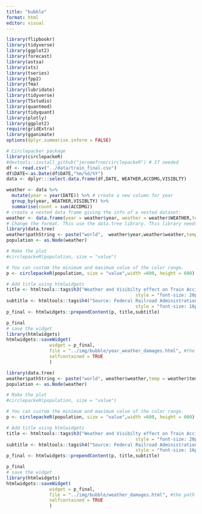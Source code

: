 ```yaml
---
title: "bubble"
format: html
editor: visual
---
```

```r
library(flipbookr)
library(tidyverse)
library(ggplot2)
library(forecast)
library(astsa) 
library(xts)
library(tseries)
library(fpp2)
library(fma)
library(lubridate)
library(tidyverse)
library(TSstudio)
library(quantmod)
library(tidyquant)
library(plotly)
library(ggplot2)
require(gridExtra)
library(gganimate)
options(dplyr.summarise.inform = FALSE)
```

```r
# Circlepacker package
library(circlepackeR)         
#devtools::install_github("jeromefroe/circlepackeR") # If needed
df <- read.csv("../data/train_final.csv")
df$DATE<-as.Date(df$DATE,"%m/%d/%Y")
data <- dplyr:::select.data.frame(df,DATE, WEATHER,ACCDMG,VISIBLTY)

weather <- data %>%
  mutate(year = year(DATE)) %>% # create a new column for year
  group_by(year, WEATHER,VISIBLTY) %>%
  summarise(count = sum(ACCDMG))
# create a nested data frame giving the info of a nested dataset:
weather <- data.frame(year = weather$year, weather = weather$WEATHER,temp = weather$VISIBLTY,value = weather$count)
# Change the format. This use the data.tree library. This library needs a column that looks like root/group/subgroup/..., so I build it
library(data.tree)
weather$pathString <- paste("world",  weather$year,weather$weather,temp = weather$temp,sep = "/")
population <- as.Node(weather)

# Make the plot
#circlepackeR(population, size = "value")

# You can custom the minimum and maximum value of the color range.
p <- circlepackeR(population, size = "value",width =600, height = 600)

# Add title using htmlwidgets
title <- htmltools::tags$h3("Weather and Visibilty effect on Train Accidents by Year", 
                                                style = "font-size: 20px;font-family: Arial; font-weight: bold; text-align: left;")
subtitle <- htmltools::tags$h4("Source: Federal Railroad Administration", 
                                                style = "font-size: 16px;font-family: Arial; font-style: italic; text-align: left;")
p_final <- htmlwidgets::prependContent(p, title,subtitle)

p_final
# save the widget
library(htmlwidgets)
htmlwidgets::saveWidget(
                widget = p_final,
                file = "../img/bubble/year_weather_damages.html", #the path & file name
                selfcontained = TRUE
                )
```


```r
library(data.tree)
weather$pathString <- paste("world", weather$weather,temp = weather$temp,sep = "/")
population <- as.Node(weather)

# Make the plot
#circlepackeR(population, size = "value")

# You can custom the minimum and maximum value of the color range.
p <- circlepackeR(population, size = "value",width =600, height = 600)

# Add title using htmlwidgets
title <- htmltools::tags$h3("Weather and Visibilty effect on Train Accidents", 
                                                style = "font-size: 20px;font-family: Arial; font-weight: bold; text-align: left;")
subtitle <- htmltools::tags$h4("Source: Federal Railroad Administration", 
                                                style = "font-size: 16px;font-family: Arial; font-style: italic; text-align: left;")
p_final <- htmlwidgets::prependContent(p, title,subtitle)

p_final
# save the widget
library(htmlwidgets)
htmlwidgets::saveWidget(
                widget = p_final,
                file = "../img/bubble/weather_damages.html", #the path & file name
                selfcontained = TRUE
                )
```


